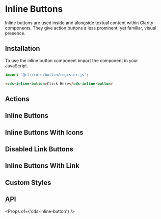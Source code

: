 
<Meta title="Components/Inline Button" />

# Inline Buttons

Inline buttons are used inside and alongside textual content within Clarity components. They give action buttons a less prominent, yet familiar, visual presence.

## Installation

To use the inline button component import the component in your JavaScript.

```typescript
import '@clr/core/button/register.js';
```

```html
<cds-inline-button>Click Here</cds-inline-button>
```

## Actions

<Preview>
  <Story id="stories-inline-button--actions" />
</Preview>

## Inline Buttons

<Preview>
  <Story id="stories-inline-button--various" />
</Preview>

## Inline Buttons With Icons

<Preview>
  <Story id="stories-inline-button--with-icons" />
</Preview>

## Disabled Link Buttons

<Preview>
  <Story id="stories-inline-button--disabled-inline-button" />
</Preview>

## Inline Buttons With Link

<Preview>
  <Story id="stories-inline-button--inline-button-links" />
</Preview>

## Custom Styles

<Preview>
  <Story id="stories-inline-button--custom-styles" />
</Preview>

## API

<Props of={'cds-inline-button'} />
